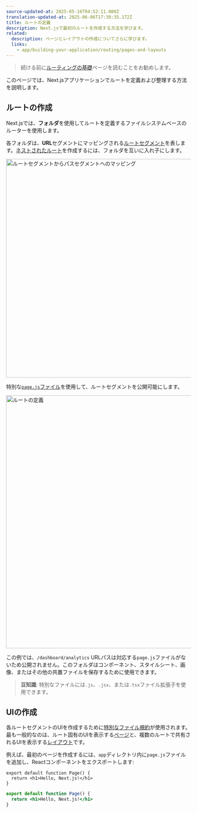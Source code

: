 ```yaml
---
source-updated-at: 2025-05-16T04:52:11.000Z
translation-updated-at: 2025-06-06T17:30:35.172Z
title: ルートの定義
description: Next.jsで最初のルートを作成する方法を学びます。
related:
  description: ページとレイアウトの作成についてさらに学びます。
  links:
    - app/building-your-application/routing/pages-and-layouts
---
```


> 続ける前に[ルーティングの基礎](/docs/app/building-your-application/routing)ページを読むことをお勧めします。

このページでは、Next.jsアプリケーションでルートを定義および整理する方法を説明します。

## ルートの作成

Next.jsでは、**フォルダ**を使用してルートを定義するファイルシステムベースのルーターを使用します。

各フォルダは、**URL**セグメントにマッピングされる[ルートセグメント](/docs/app/building-your-application/routing#route-segments)を表します。[ネストされたルート](/docs/app/building-your-application/routing#nested-routes)を作成するには、フォルダを互いに入れ子にします。

<Image
  alt="ルートセグメントからパスセグメントへのマッピング"
  srcLight="/docs/light/route-segments-to-path-segments.png"
  srcDark="/docs/dark/route-segments-to-path-segments.png"
  width="1600"
  height="594"
/>

特別な[`page.js`ファイル](/docs/app/building-your-application/routing/pages-and-layouts#pages)を使用して、ルートセグメントを公開可能にします。

<Image
  alt="ルートの定義"
  srcLight="/docs/light/defining-routes.png"
  srcDark="/docs/dark/defining-routes.png"
  width="1600"
  height="687"
/>

この例では、`/dashboard/analytics` URLパスは対応する`page.js`ファイルがないため公開されません。このフォルダはコンポーネント、スタイルシート、画像、またはその他の共置ファイルを保存するために使用できます。

> **豆知識**: 特別なファイルには`.js`、`.jsx`、または`.tsx`ファイル拡張子を使用できます。

## UIの作成

各ルートセグメントのUIを作成するために[特別なファイル規約](/docs/app/building-your-application/routing#file-conventions)が使用されます。最も一般的なのは、ルート固有のUIを表示する[ページ](/docs/app/building-your-application/routing/pages-and-layouts#pages)と、複数のルートで共有されるUIを表示する[レイアウト](/docs/app/building-your-application/routing/pages-and-layouts#layouts)です。

例えば、最初のページを作成するには、`app`ディレクトリ内に`page.js`ファイルを追加し、Reactコンポーネントをエクスポートします:

```tsx filename="app/page.tsx" switcher
export default function Page() {
  return <h1>Hello, Next.js!</h1>
}
```

```jsx filename="app/page.js" switcher
export default function Page() {
  return <h1>Hello, Next.js!</h1>
}
```
